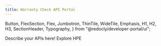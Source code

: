 ```yaml
---
title: Warranty Check API Portal
---
```



  Button,
  FlexSection,
  Flex,
  Jumbotron,
  ThinTile,
  WideTile,
  Emphasis,
  H1,
  H2,
  H3,
  SectionHeader,
  Typography,
} from "@redocly/developer-portal/ui";






<NavBar location={props.location} standalone={false} />
<Hero />
<Grommet theme={hpe}>

  <Box align='center' pad='medium'>
    <Heading
    textAlign='center'
    style={{ fontWeight: '400' }}
    level='2'
    margin={{ vertical: 'large'}}
    >
    Describe your APIs here!
  </Heading>
    <Box
      width='1115px'
      margin={{ vertical: 'large' }}
      direction='row'
      wrap={true}
      justify='center'
    >
    <ResponsiveGrid
        cardType='landing'
        fill={true}
        rows={{
          small: ['auto', 'auto'],
          medium: ['auto', 'auto'],
          large: ['auto'],
          xlarge: ['auto'],
        }}
        columns={{
          small: ['auto'],
          medium: ['auto', 'auto'],
          large: ['auto', 'auto'],
          xlarge: ['auto', 'auto'],
        }}
      >
      <LandingCard
        margin='medium'
        path='#'
        icon={icon1}
        titleText='API #1'
        bodyText='Developer Guide'
      />
      <LandingCard
        margin='medium'
        path='#'
        icon={icon3}
        titleText='API #2'
        bodyText='Developer Guide'
      />
      <LandingCard
        margin='medium'
        path='#'
        icon={icon3}
        titleText='API #3'
        bodyText='Developer Guide'
      />
      <LandingCard
        margin='medium'
        path='#'
        icon={icon3}
        titleText='API #4'
        bodyText='Developer Guide'
      />
      </ResponsiveGrid>
    </Box>
  </Box>
</Grommet>
<Grommet theme={hpe}>
  <Box align='center' pad='medium' background="#EFEFEF">
    <Heading
      textAlign='center'
      style={{ fontWeight: '600' }}
      level='2'
      margin={{ vertical: 'large'}}
    >
      Explore HPE
    </Heading>
    <Box
      width='1115px'
      margin={{ bottom: 'large' }}
      direction='row'
      wrap={true}
      justify='center'
    >
      <ResponsiveGrid
        cardType='platform'
        rows={{
          small: ['auto', 'auto'],
          medium: ['auto', 'auto'],
          large: ['auto'],
          xlarge: ['auto'],
        }}
        columns={{
          small: ['auto'],
          medium: ['auto', 'auto'],
          large: ['auto', 'auto', 'auto'],
          xlarge: ['auto', 'auto', 'auto'],
        }}
      >
        <PlatformCard
          icon={hpeLogo}
          title='HPE'
          description='HPE is a global, edge-to-cloud Platform-as-a-Servicec ompany built to transform your business'
          backgroundColor='brand'
          path='https://www.hpe.com/us/en/home.html'
        />
        <PlatformCard
          icon={hpeDevLogo}
          title='HPE Dev'
          description='Find the resources you need to design and build the best possible software experiences that harness the most value from your data.'
          backgroundColor='#17EBA0'
          path="https://developer.hpe.com/"
        />
        <PlatformCard
          icon={grommetLogo}
          title='Grommet'
          description='Build responsive and accessible mobile-first projects for the web with an easy to use component library'
          backgroundColor='#7630EA'
          path="https://v2.grommet.io/"
        />
        <PlatformCard
          icon={hackShackLogo}
          title='Hack Shack'
          description='Collaborate and expand your skills.Try our technology Workshops-on-Demand, for a unique, hands-on learning experience.'
          backgroundColor='#F740FF'
          path="https://hackshack.hpedev.io/"
        />
        <PlatformCard
          icon={slackLogo}
          title='Slack'
          description='Our Slack channel to brings people together to work as one unified team.'
          backgroundColor='#FC6161'
          path="https://slack.hpedev.io/"
        />
        <PlatformCard
          icon={gitHubLogo}
          title='GitHub'
          description='GitHub is a Git repository hosting service, but it adds many of its own features. '
          backgroundColor='#444444'
          path="https://github.com/hpe-dev-incubator/hpe-dev-portal"
        />
      </ResponsiveGrid>
    </Box>
  </Box>
</Grommet>
